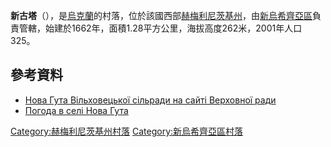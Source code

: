 {{coord|48|40|25|N|27|22|18|E|scale:100000|display=title}}

'''新古塔'''（{{lang-uk|Нова Гута}}），是[[烏克蘭|烏克蘭]]的村落，位於該國西部[[赫梅利尼茨基州|赫梅利尼茨基州]]，由[[新烏希齊亞區|新烏希齊亞區]]負責管轄，始建於1662年，面積1.28平方公里，海拔高度262米，2001年人口325。

==參考資料==
* [http://rada.info/rada/04404674/ Нова Гута Вільховецької сільради на сайті Верховної ради] {{Wayback|url=http://rada.info/rada/04404674/ |date=20191013091006 }}
* [http://weather.in.ua/ua/hmel'nickaja/17049 Погода в селі Нова Гута] {{Wayback|url=http://weather.in.ua/ua/hmel%27nickaja/17049 |date=20111220143330 }}

{{DEFAULTSORT:Нова Гута}}
[[Category:赫梅利尼茨基州村落|Category:赫梅利尼茨基州村落]]
[[Category:新烏希齊亞區村落|Category:新烏希齊亞區村落]]


{{Khmelnytskyi-geo-stub}}